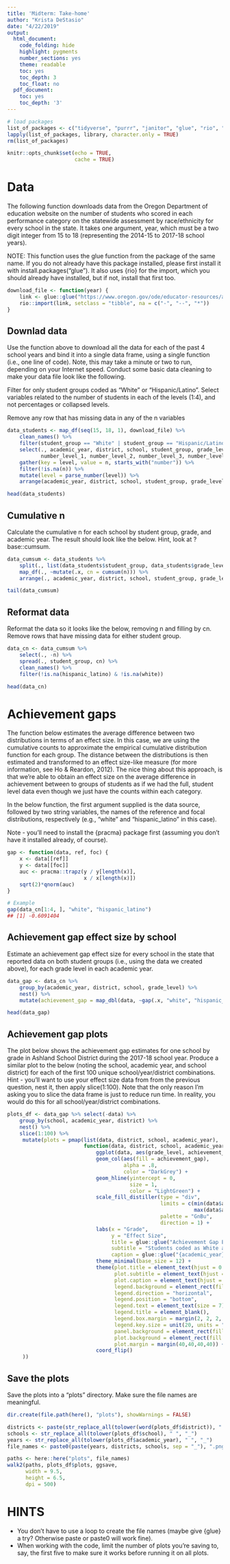 ```yaml
---
title: 'Midterm: Take-home'
author: "Krista DeStasio"
date: "4/22/2019"
output:
  html_document:
    code_folding: hide
    highlight: pygments
    number_sections: yes
    theme: readable
    toc: yes
    toc_depth: 3
    toc_float: no
  pdf_document:
    toc: yes
    toc_depth: '3'
---
```


```r
# load packages
list_of_packages <- c("tidyverse", "purrr", "janitor", "glue", "rio", "pracma", "here", "stringr")
lapply(list_of_packages, library, character.only = TRUE)
rm(list_of_packages)

knitr::opts_chunk$set(echo = TRUE, 
                      cache = TRUE)
```

# Data

The following function downloads data from the Oregon Department of education website on the number of students who scored in each performance category on the statewide assessment by race/ethnicity for every school in the state. It takes one argument, year, which must be a two digit integer from 15 to 18 (representing the 2014-15 to 2017-18 school years).

NOTE: This function uses the glue function from the package of the same name. If you do not already have this package installed, please first install it with install.packages("glue"). It also uses {rio} for the import, which you should already have installed, but if not, install that first too.

```r
download_file <- function(year) {
    link <- glue::glue("https://www.oregon.gov/ode/educator-resources/assessment/TestResults20{year}/pagr_schools_ela_raceethnicity_{year-1}{year}.xlsx")
    rio::import(link, setclass = "tibble", na = c("-", "--", "*"))
}
```

## Downlad data
Use the function above to download all the data for each of the past 4 school years and bind it into a single data frame, using a single function (i.e., one line of code). Note, this may take a minute or two to run, depending on your Internet speed.
Conduct some basic data cleaning to make your data file look like the following.

Filter for only student groups coded as "White" or "Hispanic/Latino".
Select variables related to the number of students in each of the levels (1:4), and not percentages or collapsed levels.

Remove any row that has missing data in any of the n variables

```r
data_students <- map_df(seq(15, 18, 1), download_file) %>% 
    clean_names() %>% 
    filter(student_group == "White" | student_group == "Hispanic/Latino") %>% 
    select(., academic_year, district, school, student_group, grade_level, 
           number_level_1, number_level_2, number_level_3, number_level_4) %>% 
	gather(key = level, value = n, starts_with("number")) %>% 
    filter(!is.na(n)) %>% 
    mutate(level = parse_number(level)) %>% 
    arrange(academic_year, district, school, student_group, grade_level, level) #https://blog.exploratory.io/7-most-practically-useful-operations-when-wrangling-with-text-data-in-r-7654bd9d1a0c

head(data_students)
```

## Cumulative n

Calculate the cumulative n for each school by student group, grade, and academic year. The result should look like the below. Hint, look at ?base::cumsum.

```r
data_cumsum <- data_students %>% 
    split(., list(data_students$student_group, data_students$grade_level, data_students$academic_year, data_students$school)) %>% 
    map_df(., ~mutate(.x, cn = cumsum(n))) %>% 
    arrange(., academic_year, district, school, student_group, grade_level)

tail(data_cumsum)
```

## Reformat data

Reformat the data so it looks like the below, removing n and filling by cn. Remove rows that have missing data for either student group.
```r
data_cn <- data_cumsum %>% 
    select(., -n) %>% 
    spread(., student_group, cn) %>% 
    clean_names() %>% 
    filter(!is.na(hispanic_latino) & !is.na(white))

head(data_cn)    
```

# Achievement gaps

The function below estimates the average difference between two distributions in terms of an effect size. In this case, we are using the cumulative counts to approximate the empirical cumulative distribution function for each group. The distance between the distributions is then estimated and transformed to an effect size-like measure (for more information, see Ho & Reardon, 2012). The nice thing about this approach, is that we’re able to obtain an effect size on the average difference in achievement between to groups of students as if we had the full, student level data even though we just have the counts within each category.

In the below function, the first argument supplied is the data source, followed by two string variables, the names of the reference and focal distributions, respectively (e.g., "white" and "hispanic_latino" in this case).

Note - you’ll need to install the {pracma} package first (assuming you don’t have it installed already, of course).

```r
gap <- function(data, ref, foc) {
    x <- data[[ref]]
    y <- data[[foc]]
    auc <- pracma::trapz(y / y[length(x)],
                         x / x[length(x)])
    sqrt(2)*qnorm(auc)
}
```

```r
# Example
gap(data_cn[1:4, ], "white", "hispanic_latino")
## [1] -0.6091404
```

## Achievement gap effect size by school

Estimate an achievement gap effect size for every school in the state that reported data on both student groups (i.e., using the data we created above), for each grade level in each academic year.

```r
data_gap <- data_cn %>% 
    group_by(academic_year, district, school, grade_level) %>%
	nest() %>%
	mutate(achievement_gap = map_dbl(data, ~gap(.x, "white", "hispanic_latino")))

head(data_gap)
```

## Achievement gap plots

The plot below shows the achievement gap estimates for one school by grade in Ashland School District during the 2017-18 school year. Produce a similar plot to the below (noting the school, academic year, and school district) for each of the first 100 unique school/year/district combinations. Hint - you’ll want to use your effect size data from from the previous question, nest it, then apply slice(1:100). Note that the only reason I’m asking you to slice the data frame is just to reduce run time. In reality, you would do this for all school/year/district combinations.  

```r
plots_df <- data_gap %>% select(-data) %>% 
    group_by(school, academic_year, district) %>% 
    nest() %>% 
    slice(1:100) %>% 
     mutate(plots = pmap(list(data, district, school, academic_year), 
                         function(data, district, school, academic_year)
                             ggplot(data, aes(grade_level, achievement_gap)) +
                             geom_col(aes(fill = achievement_gap),
                                      alpha = .8,
                                      color = "DarkGrey") +
                             geom_hline(yintercept = 0,
                                        size = 1,
                                        color = "LightGreen") +
                             scale_fill_distiller(type = "div",
                                                  limits = c(min(data$achievement_gap), 
                                                             max(data$achievement_gap)),
                                                  palette = "GnBu",
                                                  direction = 1) +
                             labs(x = "Grade",
                                  y = "Effect Size",
                                  title = glue::glue("Achievement Gap Estimates: {school}"),
                                  subtitle = "Students coded as White as compared to those coded as Hispanic/Latino",
                                  caption = glue::glue("{academic_year} School year, {district}, Oregon")) +
                             theme_minimal(base_size = 12) +
                             theme(plot.title = element_text(hjust = 0.5, size = 18),
                                   plot.subtitle = element_text(hjust = 0.5, size = 12),
                                   plot.caption = element_text(hjust = 1),
                                   legend.background = element_rect(fill = NA, color = NA), 
                                   legend.direction = "horizontal", 
                                   legend.position = "bottom", 
                                   legend.text = element_text(size = 7),
                                   legend.title = element_blank(),
                                   legend.box.margin = margin(2, 2, 2, 2),
                                   legend.key.size = unit(20, units = "points"),
                                   panel.background = element_rect(fill = "transparent", colour = NA),
                                   plot.background = element_rect(fill = "transparent", colour = NA),
                                   plot.margin = margin(40,40,40,40)) +
                             coord_flip()
     ))
```

## Save the plots

Save the plots into a “plots” directory. Make sure the file names are meaningful.
```r
dir.create(file.path(here(), "plots"), showWarnings = FALSE)

districts <- paste(str_replace_all(tolower(word(plots_df$district)), " ", "_"), "sd", sep = "-")
schools <- str_replace_all(tolower(plots_df$school), " ", "_")
years <- str_replace_all(tolower(plots_df$academic_year), " ", "_")
file_names <- paste0(paste(years, districts, schools, sep = "_"), ".png")

paths <- here::here("plots", file_names)
walk2(paths, plots_df$plots, ggsave,
      width = 9.5, 
      height = 6.5,
      dpi = 500)
```

# HINTS

- You don’t have to use a loop to create the file names (maybe give {glue} a try? Otherwise paste or paste0 will work fine).
- When working with the code, limit the number of plots you’re saving to, say, the first five to make sure it works before running it on all plots.
